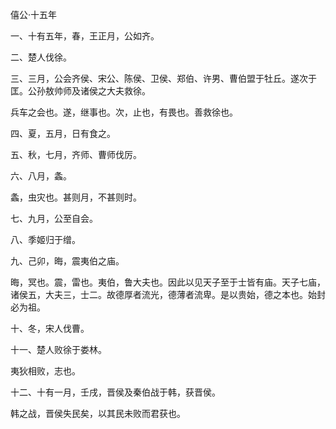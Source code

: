 

僖公·十五年

一、十有五年，春，王正月，公如齐。

二、楚人伐徐。

三、三月，公会齐侯、宋公、陈侯、卫侯、郑伯、许男、曹伯盟于牡丘。遂次于匡。公孙敖帅师及诸侯之大夫救徐。

兵车之会也。遂，继事也。次，止也，有畏也。善救徐也。

四、夏，五月，日有食之。

五、秋，七月，齐师、曹师伐厉。

六、八月，螽。

螽，虫灾也。甚则月，不甚则时。

七、九月，公至自会。

八、季姬归于缯。

九、己卯，晦，震夷伯之庙。

晦，冥也。震，雷也。夷伯，鲁大夫也。因此以见天子至于士皆有庙。天子七庙，诸侯五，大夫三，士二。故德厚者流光，德薄者流卑。是以贵始，德之本也。始封必为祖。

十、冬，宋人伐曹。

十一、楚人败徐于娄林。

夷狄相败，志也。

十二、十有一月，壬戌，晋侯及秦伯战于韩，获晋侯。

韩之战，晋侯失民矣，以其民未败而君获也。

